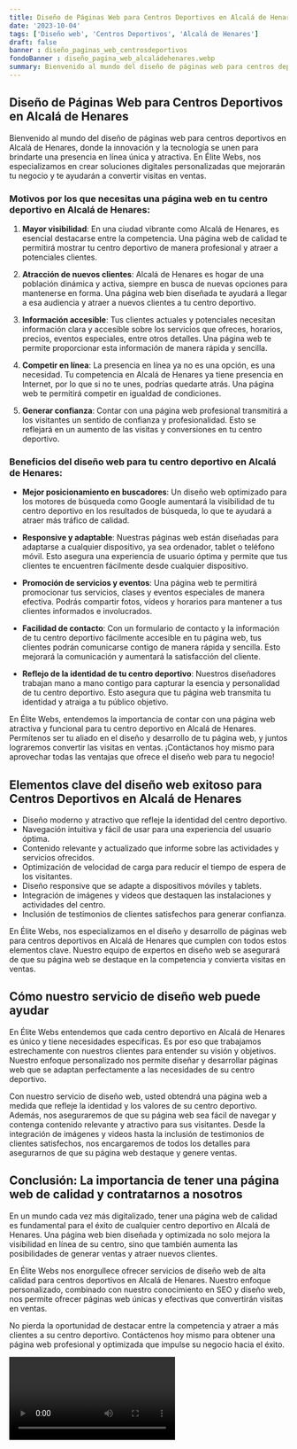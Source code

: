 ```yaml
---
title: Diseño de Páginas Web para Centros Deportivos en Alcalá de Henares
date: '2023-10-04'
tags: ['Diseño web', 'Centros Deportivos', 'Alcalá de Henares']
draft: false
banner : diseño_paginas_web_centrosdeportivos
fondoBanner : diseño_pagina_web_alcaládehenares.webp
summary: Bienvenido al mundo del diseño de páginas web para centros deportivos en Alcalá de Henares, donde la innovación y la tecnología se unen para brindarte una presencia en línea única y atractiva. En Élite Webs, nos especializamos en crear soluciones digitales personalizadas que mejorarán tu negocio y te ayudarán a convertir visitas en ventas.
---
```


## Diseño de Páginas Web para Centros Deportivos en Alcalá de Henares

Bienvenido al mundo del diseño de páginas web para centros deportivos en Alcalá de Henares, donde la innovación y la tecnología se unen para brindarte una presencia en línea única y atractiva. En Élite Webs, nos especializamos en crear soluciones digitales personalizadas que mejorarán tu negocio y te ayudarán a convertir visitas en ventas.

### Motivos por los que necesitas una página web en tu centro deportivo en Alcalá de Henares:

1. **Mayor visibilidad**: En una ciudad vibrante como Alcalá de Henares, es esencial destacarse entre la competencia. Una página web de calidad te permitirá mostrar tu centro deportivo de manera profesional y atraer a potenciales clientes.

2. **Atracción de nuevos clientes**: Alcalá de Henares es hogar de una población dinámica y activa, siempre en busca de nuevas opciones para mantenerse en forma. Una página web bien diseñada te ayudará a llegar a esa audiencia y atraer a nuevos clientes a tu centro deportivo.

3. **Información accesible**: Tus clientes actuales y potenciales necesitan información clara y accesible sobre los servicios que ofreces, horarios, precios, eventos especiales, entre otros detalles. Una página web te permite proporcionar esta información de manera rápida y sencilla.

4. **Competir en línea**: La presencia en línea ya no es una opción, es una necesidad. Tu competencia en Alcalá de Henares ya tiene presencia en Internet, por lo que si no te unes, podrías quedarte atrás. Una página web te permitirá competir en igualdad de condiciones.

5. **Generar confianza**: Contar con una página web profesional transmitirá a los visitantes un sentido de confianza y profesionalidad. Esto se reflejará en un aumento de las visitas y conversiones en tu centro deportivo.

### Beneficios del diseño web para tu centro deportivo en Alcalá de Henares:

- **Mejor posicionamiento en buscadores**: Un diseño web optimizado para los motores de búsqueda como Google aumentará la visibilidad de tu centro deportivo en los resultados de búsqueda, lo que te ayudará a atraer más tráfico de calidad.

- **Responsive y adaptable**: Nuestras páginas web están diseñadas para adaptarse a cualquier dispositivo, ya sea ordenador, tablet o teléfono móvil. Esto asegura una experiencia de usuario óptima y permite que tus clientes te encuentren fácilmente desde cualquier dispositivo.

- **Promoción de servicios y eventos**: Una página web te permitirá promocionar tus servicios, clases y eventos especiales de manera efectiva. Podrás compartir fotos, vídeos y horarios para mantener a tus clientes informados e involucrados.

- **Facilidad de contacto**: Con un formulario de contacto y la información de tu centro deportivo fácilmente accesible en tu página web, tus clientes podrán comunicarse contigo de manera rápida y sencilla. Esto mejorará la comunicación y aumentará la satisfacción del cliente.

- **Reflejo de la identidad de tu centro deportivo**: Nuestros diseñadores trabajan mano a mano contigo para capturar la esencia y personalidad de tu centro deportivo. Esto asegura que tu página web transmita tu identidad y atraiga a tu público objetivo.

En Élite Webs, entendemos la importancia de contar con una página web atractiva y funcional para tu centro deportivo en Alcalá de Henares. Permítenos ser tu aliado en el diseño y desarrollo de tu página web, y juntos lograremos convertir las visitas en ventas. ¡Contáctanos hoy mismo para aprovechar todas las ventajas que ofrece el diseño web para tu negocio!

<GifSeo />

<Cta />

## Elementos clave del diseño web exitoso para Centros Deportivos en Alcalá de Henares

- Diseño moderno y atractivo que refleje la identidad del centro deportivo.
- Navegación intuitiva y fácil de usar para una experiencia del usuario óptima.
- Contenido relevante y actualizado que informe sobre las actividades y servicios ofrecidos.
- Optimización de velocidad de carga para reducir el tiempo de espera de los visitantes.
- Diseño responsive que se adapte a dispositivos móviles y tablets.
- Integración de imágenes y videos que destaquen las instalaciones y actividades del centro.
- Inclusión de testimonios de clientes satisfechos para generar confianza.

En Élite Webs, nos especializamos en el diseño y desarrollo de páginas web para centros deportivos en Alcalá de Henares que cumplen con todos estos elementos clave. Nuestro equipo de expertos en diseño web se asegurará de que su página web se destaque en la competencia y convierta visitas en ventas.

## Cómo nuestro servicio de diseño web puede ayudar

En Élite Webs entendemos que cada centro deportivo en Alcalá de Henares es único y tiene necesidades específicas. Es por eso que trabajamos estrechamente con nuestros clientes para entender su visión y objetivos. Nuestro enfoque personalizado nos permite diseñar y desarrollar páginas web que se adaptan perfectamente a las necesidades de su centro deportivo.

Con nuestro servicio de diseño web, usted obtendrá una página web a medida que refleje la identidad y los valores de su centro deportivo. Además, nos aseguraremos de que su página web sea fácil de navegar y contenga contenido relevante y atractivo para sus visitantes. Desde la integración de imágenes y videos hasta la inclusión de testimonios de clientes satisfechos, nos encargaremos de todos los detalles para asegurarnos de que su página web destaque y genere ventas.

## Conclusión: La importancia de tener una página web de calidad y contratarnos a nosotros

En un mundo cada vez más digitalizado, tener una página web de calidad es fundamental para el éxito de cualquier centro deportivo en Alcalá de Henares. Una página web bien diseñada y optimizada no solo mejora la visibilidad en línea de su centro, sino que también aumenta las posibilidades de generar ventas y atraer nuevos clientes.

En Élite Webs nos enorgullece ofrecer servicios de diseño web de alta calidad para centros deportivos en Alcalá de Henares. Nuestro enfoque personalizado, combinado con nuestro conocimiento en SEO y diseño web, nos permite ofrecer páginas web únicas y efectivas que convertirán visitas en ventas.

No pierda la oportunidad de destacar entre la competencia y atraer a más clientes a su centro deportivo. Contáctenos hoy mismo para obtener una página web profesional y optimizada que impulse su negocio hacia el éxito.

<Video />

<CtaBot job='Centros Deportivos' city='Alcalá de Henares'/>

<Gmaps query='Alcalá de Henares+españa+maps' />